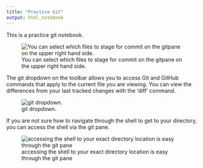 ```yaml
---
title: "Practice Git"
output: html_notebook
---
```


This is a practice git notebook.

![You can select which files to stage for commit on the gitpane on the upper right hand side.](staged_gitpane.png)

The git dropdown on the toolbar allows you to access Git and GitHub commands that apply to the current file you are viewing. You can view the differences from your last tracked changes with the 'diff' command. 

![git dropdown.](git_dropdown.png)

If you are not sure how to navigate through the shell to get to your directory, you can access the shell via the git pane.

![accessing the shell to your exact directory location is easy through the git pane](shell_access.png)

